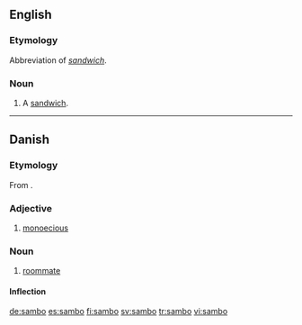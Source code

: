 {{also|Sambo}}
==English==

===Etymology===
Abbreviation of ''[[sandwich]]''.

===Noun===
{{en-noun}}
{{wikipedia|Sandwich}}

# {{slang|Ireland}} A [[sandwich]].

{{anagrams:en/abmos}}
----

==Danish==

===Etymology===
From {{prefix|sam|bo|gloss1=together|gloss2=live|lang=da}}.

===Adjective===
{{infl|da|adjective}}

# {{botany|lang=da}} [[monoecious]]

===Noun===
{{da-noun|en|er}}

# [[roommate]]

====Inflection====
{{da-noun-infl|en|er}}

[[de:sambo]]
[[es:sambo]]
[[fi:sambo]]
[[sv:sambo]]
[[tr:sambo]]
[[vi:sambo]]